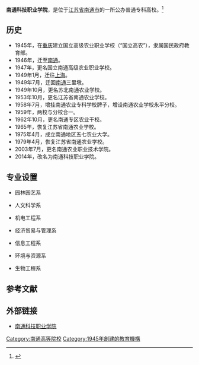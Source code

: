 {{高校
| name =南通科技职业学院
| image =
| logo =
| motto =
| rector =
| type = 公办
| established =1945年
| location = [[中华人民共和国|中华人民共和国]][[江苏省|江苏省]][[南通市|南通市]]
| students =7200多人
| staff =
| campus =
| address =
| telephone =
| area =
| sports =
| website =http://www.ntac.edu.cn/
}}
'''南通科技职业学院'''，是位于[[江苏省|江苏省]][[南通市|南通市]]的一所公办普通专科高校。<ref>{{Cite web |url=http://www.ntac.edu.cn/Introduce.asp |title=南通农业职业技术学院简介 |accessdate=2010-10-23 |archive-date=2010-10-18 |archive-url=https://web.archive.org/web/20101018053809/http://www.ntac.edu.cn/Introduce.asp |dead-url=yes }}</ref>
== 历史 ==
*1945年，在[[重庆|重庆]]建立国立高级农业职业学校（“国立高农”），隶属国民政府教育部。
*1946年，迁至[[南通|南通]]。
*1947年，更名国立南通高级农业职业学校。
*1949年1月，迁往[[上海|上海]]。
*1949年7月，迁回[[南通|南通]]三里墩。
*1949年10月，更名苏北南通农业学校。
*1953年10月，更名江苏省南通农业学校。
*1958年7月，增挂南通农业专科学校牌子，增设南通农业学校永平分校。
*1959年，两校与分校合一。
*1962年10月，更名南通专区农业干校。
*1965年，恢复江苏省南通农业学校。
*1975年4月，成立南通地区五七农业大学。
*1979年4月，恢复江苏省南通农业学校。
*2003年7月，更名南通农业职业技术学院。
*2014年，改名为南通科技职业学院。

== 专业设置 ==
* 园林园艺系

* 人文科学系

* 机电工程系

* 经济贸易与管理系

* 信息工程系

* 环境与资源系

* 生物工程系
== 参考文献 ==
{{reflist}}
== 外部链接 ==
* [https://web.archive.org/web/20101205213202/http://www.ntac.edu.cn/ 南通科技职业学院]

{{Univ-stub}}

{{江苏高等院校|nocat}}
[[Category:南通高等院校|Category:南通高等院校]]
[[Category:1945年創建的教育機構|Category:1945年創建的教育機構]]